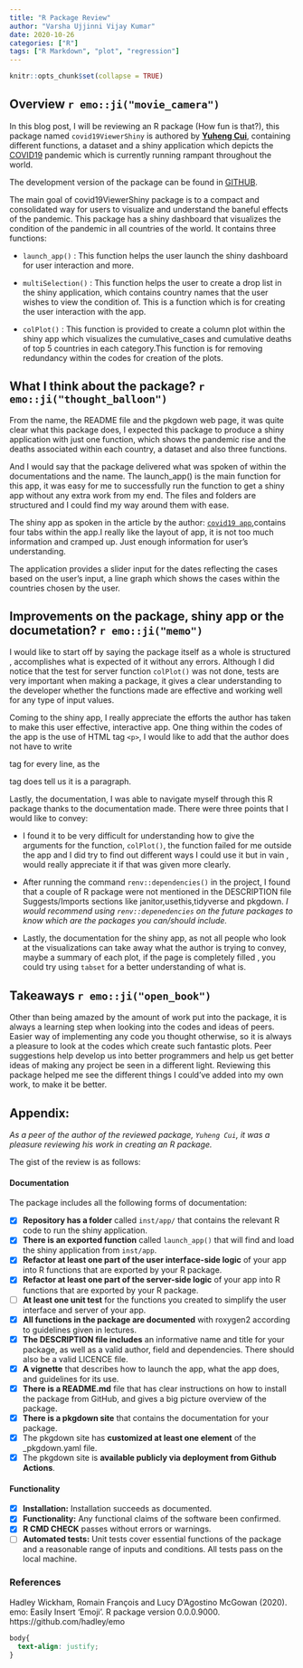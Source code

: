 ```yaml
---
title: "R Package Review"
author: "Varsha Ujjinni Vijay Kumar"
date: 2020-10-26
categories: ["R"]
tags: ["R Markdown", "plot", "regression"]
---
```


```r
knitr::opts_chunk$set(collapse = TRUE)
```

## Overview `r emo::ji("movie_camera")`

In this blog post, I will be reviewing an R package (How fun is that?), this package named `covid19ViewerShiny` is authored by [**Yuheng Cui**](https://github.com/ycui0008), containing different functions, a dataset and a shiny application which depicts the [COVID19](https://covid19.who.int/) pandemic which is currently running rampant throughout the world.

The development version of the package can be found in [GITHUB](https://github.com/etc5523-2020/r-package-assessment-ycui0008).

The main goal of covid19ViewerShiny package is to a compact and consolidated way for users to visualize and understand the baneful effects of the pandemic. This package has a shiny dashboard that visualizes the condition of the pandemic in all countries of the world. It contains three functions:

- `launch_app()` : This function helps the user launch the shiny dashboard for user interaction and more.

- `multiSelection()` : This function helps the user to create a drop list in the shiny application, which contains country names that the user wishes to view the condition of. This is a function which is for creating the user interaction with the app.

- `colPlot()` : This function is provided to create a column plot within the shiny app which visualizes the cumulative_cases and cumulative deaths of top 5 countries in each category.This function is for removing redundancy within the codes for creation of the plots.

## What I think about the package? `r emo::ji("thought_balloon")`

From the name, the README file and the pkgdown web page, it was quite clear what this package does, I expected this package to produce a shiny application with just one function, which shows the pandemic rise and the deaths associated within each country, a dataset and also three functions. 

And I would say that the package delivered what was spoken of within the documentations and the name. The launch_app() is the main function for this app, it was easy for me to successfully run the function to get a shiny app without any extra work from my end. The files and folders are structured and I could find my way around them with ease.

The shiny app as spoken in the article by the author: [`covid19 app`](https://etc5523-2020.github.io/r-package-assessment-ycui0008/articles/covid19ViewerShiny.html),contains four tabs within the app.I really like the layout of app, it is not too much information and cramped up. Just enough information for user's understanding.

The application provides a slider input for the dates reflecting the cases based on the user's input, a line graph which shows the cases within the countries chosen by the user. 

## Improvements on the package, shiny app or the documetation? `r emo::ji("memo")`

I would like to start off by saying the package itself as a whole is structured , accomplishes what is expected of it without any errors. Although I did notice that the test for server function `colPlot()` was not done, tests are very important when making a package, it gives a clear understanding to the developer whether the functions made are effective and working well for any type of input values. 

Coming to the shiny app, I really appreciate the efforts the author has taken to make this user effective, interactive app. One thing within the codes of the app is the use of HTML tag `<p>`, I would like to add that the author does not have to write <p> tag for every line, as the <p> tag does tell us it is a paragraph. 

Lastly, the documentation, I was able to navigate myself through this R package thanks to the documentation made. There were three points that I would like to convey:

- I found it to be very difficult for understanding how to give the arguments for the function, `colPlot()`, the function failed for me outside the app and I did try to find out different ways I could use it but in vain , would really appreciate it if that was given more clearly.

- After running the command `renv::dependencies()` in the project, I found that a couple of R package were not mentioned in the DESCRIPTION file Suggests/Imports sections like janitor,usethis,tidyverse and pkgdown. *I would recommend using `renv::depenedencies` on the future packages to know which are the packages you can/should include.*

- Lastly, the documentation for the shiny app, as not all people who look at the visualizations can take away what the author is trying to convey, maybe a summary of each plot, if the page is completely filled , you could try using `tabset` for a better understanding of what is.

## Takeaways `r emo::ji("open_book")`

Other than being amazed by the amount of work put into the package, it is always a learning step when looking into the codes and ideas of peers. Easier way of implementing any code you thought otherwise, so it is always a pleasure to look at the codes which create such fantastic plots. Peer suggestions help develop us into better programmers and help us get better ideas of making any project be seen in a different light. Reviewing this package helped me see the different things I could've added into my own work, to make it be better.

## Appendix:

*As a peer of the author of the reviewed package, `Yuheng Cui`, it was a pleasure reviewing his work in creating an R package.*

The gist of the review is as follows:

#### Documentation

The package includes all the following forms of documentation:

- [x] **Repository has a folder** called `inst/app/` that contains the relevant R code to run the shiny application.
- [x] **There is an exported function** called `launch_app()` that will find and load the shiny application from `inst/app`.
- [x] **Refactor at least one part of the user interface-side logic** of your app into R functions that are exported by your R package.
- [x] **Refactor at least one part of the server-side logic** of your app into R functions that are exported by your R package.
- [ ] **At least one unit test** for the functions you created to simplify the user interface and server of your app.
- [x] **All functions in the package are documented** with roxygen2 according to guidelines given in lectures.
- [x] **The DESCRIPTION file includes** an informative name and title for your package, as well as a valid author, field and dependencies. There should also be a valid LICENCE file.
- [x] **A vignette** that describes how to launch the app, what the app does, and guidelines for its use.
- [x] **There is a README.md** file that has clear instructions on how to install the package from GitHub, and gives a big picture overview of the package.
- [x] **There is a pkgdown site** that contains the documentation for your package.
- [x] The pkgdown site has **customized at least one element** of the _pkgdown.yaml file.
- [x] The pkgdown site is **available publicly via deployment from Github Actions**.


#### Functionality

- [x] **Installation:** Installation succeeds as documented.
- [x] **Functionality:** Any functional claims of the software been confirmed.
- [x] **R CMD CHECK** passes without errors or warnings.
- [ ] **Automated tests:** Unit tests cover essential functions of the package
   and a reasonable range of inputs and conditions. All tests pass on the local machine.


### References

  Hadley Wickham, Romain François and Lucy D'Agostino McGowan (2020). emo: Easily Insert 'Emoji'. R package version 0.0.0.9000.
  https://github.com/hadley/emo


```css
body{
  text-align: justify;
}
```